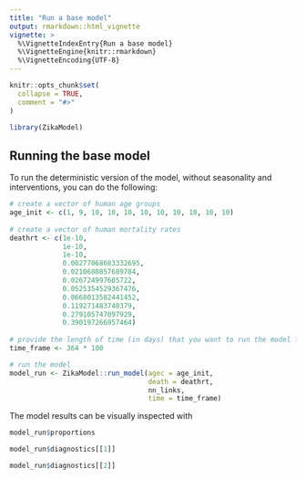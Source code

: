```yaml
---
title: "Run a base model"
output: rmarkdown::html_vignette
vignette: >
  %\VignetteIndexEntry{Run a base model}
  %\VignetteEngine{knitr::rmarkdown}
  %\VignetteEncoding{UTF-8}
---
```


```r
knitr::opts_chunk$set(
  collapse = TRUE,
  comment = "#>"
)
```

```r
library(ZikaModel)
```

## Running the base model
To run the deterministic version of the model, without seasonality and interventions, 
you can do the following:

```r
# create a vector of human age groups 
age_init <- c(1, 9, 10, 10, 10, 10, 10, 10, 10, 10, 10)
  
# create a vector of human mortality rates 
deathrt <- c(1e-10, 
             1e-10, 
             1e-10, 
             0.00277068683332695, 
             0.0210680857689784,
             0.026724997685722,
             0.0525354529367476,
             0.0668013582441452,
             0.119271483740379,
             0.279105747097929,
             0.390197266957464)
             
# provide the length of time (in days) that you want to run the model for
time_frame <- 364 * 100

# run the model
model_run <- ZikaModel::run_model(agec = age_init,
                                  death = deathrt,
                                  nn_links,
                                  time = time_frame)
```

The model results can be visually inspected with

```r
model_run$proportions
```

```r
model_run$diagnostics[[1]]
```

```r
model_run$diagnostics[[2]]
```
